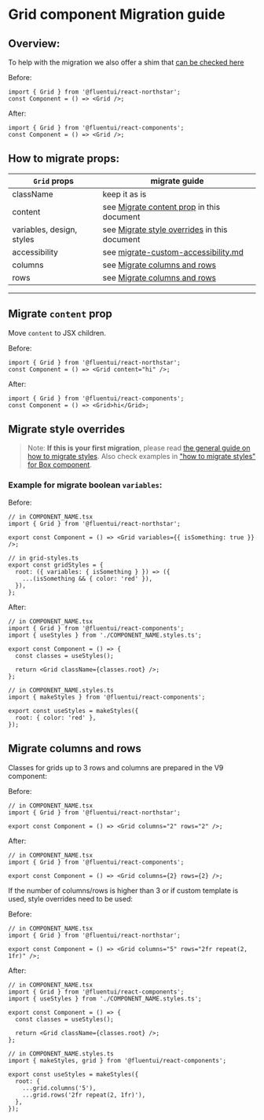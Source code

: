 
<Meta title="Concepts/Migration/from v0/Components/Grid Migration" />

# Grid component Migration guide

## Overview:

To help with the migration we also offer a shim that [can be checked here](/?path=/docs/migration-shims-v0-gridshim--default)

Before:

```tsx
import { Grid } from '@fluentui/react-northstar';
const Component = () => <Grid />;
```

After:

```tsx
import { Grid } from '@fluentui/react-components';
const Component = () => <Grid />;
```

## How to migrate props:

| `Grid` props              | migrate guide                                                                                            |
| ------------------------- | -------------------------------------------------------------------------------------------------------- |
| className                 | keep it as is                                                                                            |
| content                   | see [Migrate content prop](#./Migrate-`content`-prop) in this document                                   |
| variables, design, styles | see [Migrate style overrides](#./Migrate-style-overrides) in this document                               |
| accessibility             | see [migrate-custom-accessibility.md](?path=/docs/concepts-migration-from-v0-custom-accessibility--page) |
| columns                   | see [Migrate columns and rows](#./Migrate-columns-and-rows)                                              |
| rows                      | see [Migrate columns and rows](#./Migrate-columns-and-rows)                                              |

---

## Migrate `content` prop

Move `content` to JSX children.

Before:

```tsx
import { Grid } from '@fluentui/react-northstar';
const Component = () => <Grid content="hi" />;
```

After:

```tsx
import { Grid } from '@fluentui/react-components';
const Component = () => <Grid>hi</Grid>;
```

## Migrate style overrides

> Note: **If this is your first migration**, please read [the general guide on how to migrate styles](?path=/docs/concepts-migration-from-v0-custom-style-overrides--page). Also check examples in ["how to migrate styles" for Box component](./migrate-Box.md#Migrate-style-overrides).

### Example for migrate boolean `variables`:

Before:

```tsx
// in COMPONENT_NAME.tsx
import { Grid } from '@fluentui/react-northstar';

export const Component = () => <Grid variables={{ isSomething: true }} />;

// in grid-styles.ts
export const gridStyles = {
  root: ({ variables: { isSomething } }) => ({
    ...(isSomething && { color: 'red' }),
  }),
};
```

After:

```tsx
// in COMPONENT_NAME.tsx
import { Grid } from '@fluentui/react-components';
import { useStyles } from './COMPONENT_NAME.styles.ts';

export const Component = () => {
  const classes = useStyles();

  return <Grid className={classes.root} />;
};
```

```tsx
// in COMPONENT_NAME.styles.ts
import { makeStyles } from '@fluentui/react-components';

export const useStyles = makeStyles({
  root: { color: 'red' },
});
```

## Migrate columns and rows

Classes for grids up to 3 rows and columns are prepared in the V9 component:

Before:

```tsx
// in COMPONENT_NAME.tsx
import { Grid } from '@fluentui/react-northstar';

export const Component = () => <Grid columns="2" rows="2" />;
```

After:

```tsx
// in COMPONENT_NAME.tsx
import { Grid } from '@fluentui/react-components';

export const Component = () => <Grid columns={2} rows={2} />;
```

If the number of columns/rows is higher than 3 or if custom template is used, style overrides need to be used:

Before:

```tsx
// in COMPONENT_NAME.tsx
import { Grid } from '@fluentui/react-northstar';

export const Component = () => <Grid columns="5" rows="2fr repeat(2, 1fr)" />;
```

After:

```tsx
// in COMPONENT_NAME.tsx
import { Grid } from '@fluentui/react-components';
import { useStyles } from './COMPONENT_NAME.styles.ts';

export const Component = () => {
  const classes = useStyles();

  return <Grid className={classes.root} />;
};
```

```tsx
// in COMPONENT_NAME.styles.ts
import { makeStyles, grid } from '@fluentui/react-components';

export const useStyles = makeStyles({
  root: {
    ...grid.columns('5'),
    ...grid.rows('2fr repeat(2, 1fr)'),
  },
});
```
